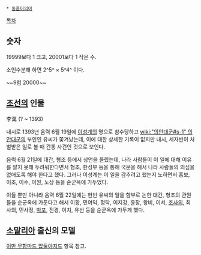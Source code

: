  * [[동음이의어]]

[[목차]]

== 숫자 ==
19999보다 1 크고, 20001보다 1 작은 수.

소인수분해 하면 2^5^ × 5^4^ 이다.

~~9럼 20000~~
== [[조선]]의 인물 ==
李萬
(? ~ 1393)

내시로 1393년 음력 6월 19일에 [[이성계]]의 명으로 참수당하고 [[wiki:"의안대군#s-1" 의안대군]]의 부인인 유씨가 쫓겨났는데, 이에 대한 상세한 기록이 없지만 내시, 세자빈이 처벌받은 일로 볼 때 간통 사건인 것으로 보인다.

음력 6월 21일에 대간, 형조 등에서 상언을 올렸는데, 나라 사람들이 이 일에 대해 이유를 알지 못해 두려워한다면서 형조, 한성부 등을 통해 국문을 해서 나라 사람들의 의심을 없애도록 해야 한다고 했다. 그러나 이성계는 이 일을 감추려고 했는지 노하면서 홍보, 이조, 이수, 이원, 노상 등을 순군옥에 가두었다.

이들 뿐만 아니라 음력 6월 22일에는 현빈 유씨의 일을 함부로 논한 대간, 형조의 관원들을 순군옥에 가둔다고 해서 이황, 민여익, 정탁, 이지강, 윤장, 왕비, 이서, [[조사의]], 최사의, 민사정, [[박포]], 진경, 이치, 유선 등을 순군옥에 가두게 했다.

== [[소말리아]] 출신의 모델 ==
[[이만 무함마드 압둘아지드]] 항목 참고.
